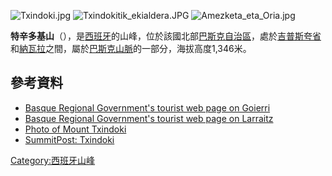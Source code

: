 {{coord|43|01|26|N|2|05|13|W|type:landmark|display=title}}

[[Image:Txindoki.jpg|right]]
[[Image:Txindokitik_ekialdera.JPG|thumb]]
[[Image:Amezketa_eta_Oria.jpg|thumb]]

'''特辛多基山'''（{{lang-es|Txindoki}}），是[[西班牙|西班牙]]的山峰，位於該國北部[[巴斯克自治區|巴斯克自治區]]，處於[[吉普斯夸省|吉普斯夸省]]和[[納瓦拉|納瓦拉]]之間，屬於[[巴斯克山脈|巴斯克山脈]]的一部分，海拔高度1,346米。

==參考資料==
* [https://web.archive.org/web/20070724102837/http://www.turismoa.euskadi.net/s11-12375/en/contenidos/d_destinos_turisticos/0000005882_d3_rec_turismo/en_5882/5882-ficha.html Basque Regional Government's tourist web page on Goierri]
* [http://www.turismoa.euskadi.net/s11-12375/en/contenidos/h_cultura_y_patrimonio/0000012931_h5_rec_turismo/en_12931/12931-ficha.html Basque Regional Government's tourist web page on Larraitz]{{dead link|date=2018年1月 |bot=InternetArchiveBot |fix-attempted=yes }}
* [https://web.archive.org/web/20060112085408/http://www.naturlan.es/txindoki.jpg Photo of Mount Txindoki]
* [http://www.summitpost.org/mountain/rock/153739/txindoki.html SummitPost: Txindoki] {{Wayback|url=http://www.summitpost.org/mountain/rock/153739/txindoki.html |date=20070520152720 }}

{{Spain-geo-stub}}
[[Category:西班牙山峰|Category:西班牙山峰]]